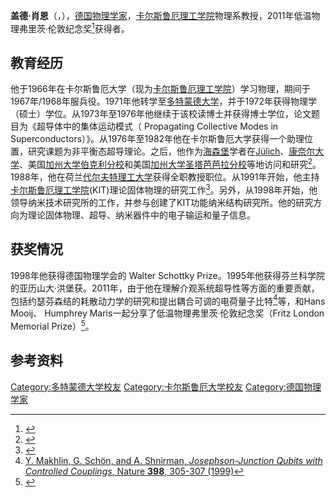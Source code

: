 
{{Infobox_Scientist 
|birth_date = {{birth date and age|1948|4|14}}
|birth_place = [[卡爾斯魯厄|卡爾斯魯厄]]
|name = Gerd Schön <br />盖德·肖恩
|image =
|nationality=[[德国|德国]]
|field = [[物理|物理]] 
|prizes = Fritz London Memorial Prizes（2011）
|footnotes = 
}}

'''盖德·肖恩'''（{{lang|de|Gerd Schön}}，{{bd|1948年|4月14日}}），[[德国|德国]][[物理学家|物理学家]]，[[卡尔斯鲁厄理工学院|卡尔斯鲁厄理工学院]]物理系教授，2011年低温物理弗里茨·伦敦纪念奖<ref>{{Cite web |url=http://www.phy.duke.edu/~hm/flondonprizeawards.html |title=Fritz London Memorial Prize（弗里茨·伦敦纪念奖） |accessdate=2013-04-09 |archive-date=2013-02-16 |archive-url=https://web.archive.org/web/20130216231722/http://www.phy.duke.edu/~hm/flondonprizeawards.html |dead-url=no }}</ref>获得者。

== 教育经历 ==
他于1966年在卡尔斯鲁厄大学（现为[[卡尔斯鲁厄理工学院|卡尔斯鲁厄理工学院]]）学习物理，期间于1967年/1968年服兵役。1971年他转学至[[多特蒙德大学|多特蒙德大学]]，并于1972年获得物理学（硕士）学位。从1973年至1976年他继续于该校读博士并获得博士学位，论文题目为《超导体中的集体运动模式（ Propagating Collective Modes in Superconductors）》。从1976年至1982年他在卡尔斯鲁厄大学获得一个助理位置，研究课题为非平衡态超导理论。之后，他作为[[海森堡|海森堡]]学者在[[Jülich|Jülich]]、[[康奈尔大学|康奈尔大学]]、美国[[加州大学伯克利分校|加州大学伯克利分校]]和美国[[加州大学圣塔芭芭拉分校|加州大学圣塔芭芭拉分校]]等地访问和研究<ref>{{Cite web |url=http://www-tfp.physik.uni-karlsruhe.de/~schoen/cv.html |title=盖德·肖恩教授个主页 |access-date=2013-04-09 |archive-url=https://web.archive.org/web/20140925200541/http://www-tfp.physik.uni-karlsruhe.de/~schoen/cv.html |archive-date=2014-09-25 |dead-url=yes }}</ref>。1988年，他在荷兰[[代尔夫特理工大学|代尔夫特理工大学]]获得全职教授职位。从1991年开始，他主持[[卡尔斯鲁厄理工学院|卡尔斯鲁厄理工学院]](KIT)理论固体物理的研究工作<ref>{{Cite web |url=http://www-tfp.physik.uni-karlsruhe.de/~schoen/ |title=KIT理论固体研究所主页 |access-date=2013-04-09 |archive-url=https://web.archive.org/web/20130112221737/http://www-tfp.physik.uni-karlsruhe.de/~schoen/ |archive-date=2013-01-12 |dead-url=yes }}</ref>。另外，从1998年开始，他领导纳米技术研究所的工作，并参与创建了KIT功能纳米结构研究所。他的研究方向为理论固体物理、超导、纳米器件中的电子输运和量子信息。

== 获奖情况 ==
1998年他获得德国物理学会的 Walter Schottky Prize。1995年他获得芬兰科学院的亚历山大·洪堡获。2011年，由于他在理解介观系统超导性等方面的重要贡献，包括约瑟芬森结的耗散动力学的研究和提出耦合可调的电荷量子比特<ref>[http://www.nature.com/nature/journal/v398/n6725/abs/398305a0.html Y. Makhlin, G. Schön, and A. Shnirman, ''Josephson-Junction Qubits with Controlled Couplings'', Nature '''398''', 305-307 (1999)]</ref>等，和Hans Mooij、 Humphrey Maris一起分享了低温物理弗里茨·伦敦纪念奖（Fritz London Memorial Prize）<ref>{{Cite web |url=http://link.springer.com/article/10.1007%2Fs10909-011-0358-9?LI=true |title=2011年低温物理弗里茨·伦敦纪念奖 |access-date=2013-04-09 |archive-date=2016-03-05 |archive-url=https://web.archive.org/web/20160305023910/http://link.springer.com/article/10.1007%2Fs10909-011-0358-9?LI=true |dead-url=no }}</ref>。

== 参考资料 ==
{{reflist}}

{{DEFAULTSORT: Schön, Gerd}}
[[Category:多特蒙德大学校友|Category:多特蒙德大学校友]]
[[Category:卡尔斯鲁厄大学校友|Category:卡尔斯鲁厄大学校友]]
[[Category:德国物理学家|Category:德国物理学家]]